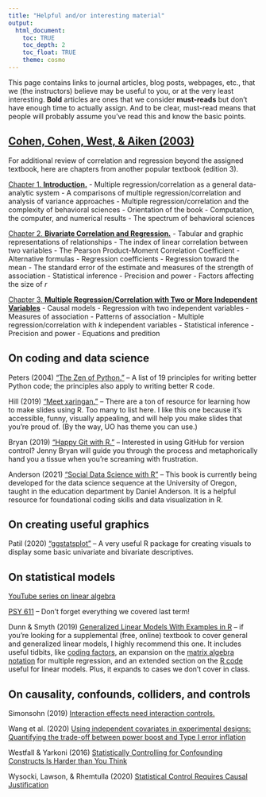 ```yaml
---
title: "Helpful and/or interesting material"
output: 
  html_document:
    toc: TRUE
    toc_depth: 2
    toc_float: TRUE
    theme: cosmo
---
```


This page contains links to journal articles, blog posts, webpages, etc., that we (the instructors) believe may be useful to you, or at the very least interesting. **Bold** articles are ones that we consider **must-reads** but don't have enough time to actually assign. And to be clear, must-read means that people will probably assume you've read this and know the basic points.  

## [Cohen, Cohen, West, & Aiken (2003)](https://psycnet.apa.org/record/2002-18109-000)

For additional review of correlation and regression beyond the assigned textbook, here are chapters from another popular textbook (edition 3).

[Chapter 1. **Introduction.**](readings/CCWA_ch1.pdf) 
  - Multiple regression/correlation as a general data-analytic system
  - A comparisons of multiple regression/correlation and analysis of variance approaches
  - Multiple regression/correlation and the complexity of behavioral sciences
  - Orientation of the book
  - Computation, the computer, and numerical results
  - The spectrum of behavioral sciences
  
[Chapter 2. **Bivariate Correlation and Regression.**](readings/CCWA_ch2.pdf) 
  - Tabular and graphic representations of relationships
  - The index of linear correlation between two variables
  - The Pearson Product-Moment Correlation Coefficient
  - Alternative formulas
  - Regression coefficients
  - Regression toward the mean
  - The standard error of the estimate and measures of the strength of association
  - Statistical inference
  - Precision and power
  - Factors affecting the size of _r_
  
[Chapter 3. **Multiple Regression/Correlation with Two or More Independent Variables**](readings/CCWA_ch3.pdf) 
  - Causal models
  - Regression with two independent variables
  - Measures of association 
  - Patterns of association
  - Multiple regression/correlation with _k_ independent variables
  - Statistical inference
  - Precision and power
  - Equations and predition
  

## On coding and data science

Peters (2004) ["The Zen of Python."](https://www.python.org/dev/peps/pep-0020/) -- A list of 19 principles for writing better Python code; the principles also apply to writing better R code. 

Hill (2019) ["Meet xaringan."](https://arm.rbind.io/slides/xaringan.html#1) -- There are a ton of resource for learning how to make slides using R. Too many to list here. I like this one because it's accessible, funny, visually appealing, and will help you make slides that you're proud of. (By the way, UO has theme you can use.)

Bryan (2019) ["Happy Git with R."](https://happygitwithr.com) -- Interested in using GitHub for version control? Jenny Bryan will guide you through the process and metaphorically hand you a tissue when you're screaming with frustration.

Anderson (2021) ["Social Data Science with R"](https://www.sds.pub/index.html) -- This book is currently being developed for the data science sequence at the University of Oregon, taught in the education department by Daniel Anderson. It is a helpful resource for foundational coding skills and data visualization in R. 

## On creating useful graphics

Patil (2020) ["ggstatsplot"](https://indrajeetpatil.github.io/ggstatsplot/index.html) -- A very useful R package for creating visuals to display some basic univariate and bivariate descriptives. 

## On statistical models

[YouTube series on linear algebra](https://www.youtube.com/playlist?list=PLZHQObOWTQDPD3MizzM2xVFitgF8hE_ab)

[PSY 611](https://uopsych.github.io/psy611/) -- Don't forget everything we covered last term!

Dunn & Smyth (2019) [Generalized Linear Models With Examples in R](https://link.springer.com/book/10.1007/978-1-4419-0118-7) -- if you're looking for a supplemental (free, online) textbook to cover general and generalized linear models, I highly recommend this one. It includes useful tidbits, like [coding factors](https://link.springer.com/chapter/10.1007/978-1-4419-0118-7_1#Sec4), an expansion on the [matrix algebra notation](https://link.springer.com/chapter/10.1007/978-1-4419-0118-7_2#Sec13) for multiple regression, and an extended section on the [R code](https://link.springer.com/chapter/10.1007/978-1-4419-0118-7_2#Sec39) useful for linear models. Plus, it expands to cases we don't cover in class. 

## On causality, confounds, colliders, and controls

Simonsohn (2019) [Interaction effects need interaction controls.](http://datacolada.org/80)

Wang et al. (2020) [Using independent covariates in experimental designs: Quantifying the trade-off between power boost and Type I error inflation](readings/wang_2020.pdf)

Westfall & Yarkoni (2016) [Statistically Controlling for Confounding Constructs Is Harder than You Think](https://journals.plos.org/plosone/article?id=10.1371/journal.pone.0152719)

Wysocki, Lawson, & Rhemtulla (2020) [Statistical Control Requires Causal Justification](https://psyarxiv.com/j9vw4)



